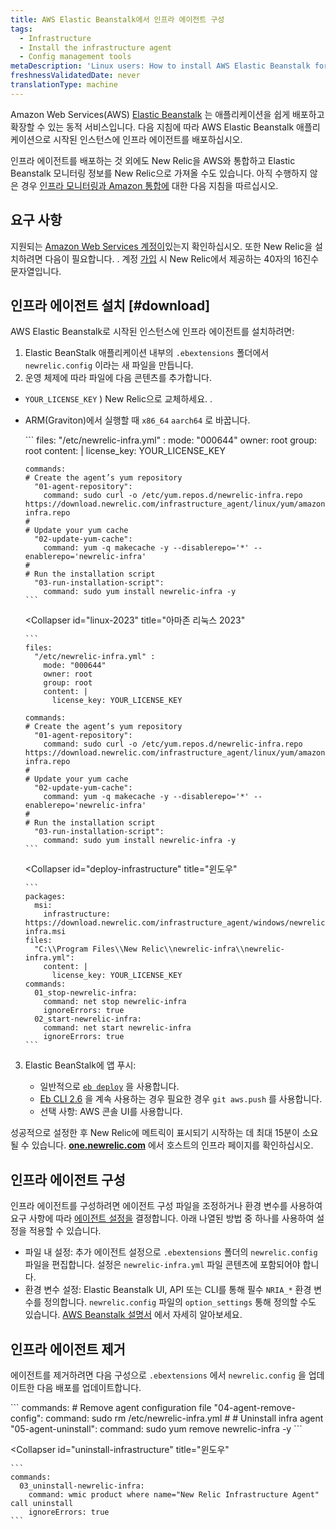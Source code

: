 ```yaml
---
title: AWS Elastic Beanstalk에서 인프라 에이전트 구성
tags:
  - Infrastructure
  - Install the infrastructure agent
  - Config management tools
metaDescription: 'Linux users: How to install AWS Elastic Beanstalk for New Relic''s infrastructure agent.'
freshnessValidatedDate: never
translationType: machine
---
```


Amazon Web Services(AWS) [Elastic Beanstalk](https://aws.amazon.com/elasticbeanstalk) 는 애플리케이션을 쉽게 배포하고 확장할 수 있는 동적 서비스입니다. 다음 지침에 따라 AWS Elastic Beanstalk 애플리케이션으로 시작된 인스턴스에 인프라 에이전트를 배포하십시오.

인프라 에이전트를 배포하는 것 외에도 New Relic을 AWS와 통합하고 Elastic Beanstalk 모니터링 정보를 New Relic으로 가져올 수도 있습니다. 아직 수행하지 않은 경우 [인프라 모니터링과 Amazon 통합에](/docs/infrastructure/infrastructure-integrations/getting-started/connect-aws-integrations-infrastructure) 대한 다음 지침을 따르십시오.

## 요구 사항

지원되는 [Amazon Web Services 계정이](http://aws.amazon.com/elasticbeanstalk/)있는지 확인하십시오. 또한 New Relic을 설치하려면 다음이 필요합니다. <InlinePopover type="licenseKey"/>. 계정 [가입](http://newrelic.com/signup "링크가 새 창에서 열립니다.") 시 New Relic에서 제공하는 40자의 16진수 문자열입니다.

## 인프라 에이전트 설치 [#download]

AWS Elastic Beanstalk로 시작된 인스턴스에 인프라 에이전트를 설치하려면:

1. Elastic BeanStalk 애플리케이션 내부의 `.ebextensions` 폴더에서 `newrelic.config` 이라는 새 파일을 만듭니다.
2. 운영 체제에 따라 파일에 다음 콘텐츠를 추가합니다.

* `YOUR_LICENSE_KEY` ) New Relic으로 교체하세요. <InlinePopover type="licenseKey"/>.

* ARM(Graviton)에서 실행할 때 `x86_64` `aarch64` 로 바꿉니다.

  <CollapserGroup>
    <Collapser
      id="linux-2"
      title="아마존 리눅스 2"
    >
      ```
      files:
        "/etc/newrelic-infra.yml" :
          mode: "000644"
          owner: root
          group: root
          content: |
            license_key: YOUR_LICENSE_KEY

      commands:
      # Create the agent’s yum repository
        "01-agent-repository":
          command: sudo curl -o /etc/yum.repos.d/newrelic-infra.repo https://download.newrelic.com/infrastructure_agent/linux/yum/amazonlinux/2/x86_64/newrelic-infra.repo
      #
      # Update your yum cache
        "02-update-yum-cache":
          command: yum -q makecache -y --disablerepo='*' --enablerepo='newrelic-infra'
      #
      # Run the installation script
        "03-run-installation-script":
          command: sudo yum install newrelic-infra -y
      ```
    </Collapser>

    <Collapser
      id="linux-2023"
      title="아마존 리눅스 2023"
    >
      ```
      files:
        "/etc/newrelic-infra.yml" :
          mode: "000644"
          owner: root
          group: root
          content: |
            license_key: YOUR_LICENSE_KEY

      commands:
      # Create the agent’s yum repository
        "01-agent-repository":
          command: sudo curl -o /etc/yum.repos.d/newrelic-infra.repo https://download.newrelic.com/infrastructure_agent/linux/yum/amazonlinux/2023/x86_64/newrelic-infra.repo
      #
      # Update your yum cache
        "02-update-yum-cache":
          command: yum -q makecache -y --disablerepo='*' --enablerepo='newrelic-infra'
      #
      # Run the installation script
        "03-run-installation-script":
          command: sudo yum install newrelic-infra -y
      ```
    </Collapser>

    <Collapser
      id="deploy-infrastructure"
      title="윈도우"
    >
      ```
      packages:
        msi:
          infrastructure: https://download.newrelic.com/infrastructure_agent/windows/newrelic-infra.msi
      files:
        "C:\\Program Files\\New Relic\\newrelic-infra\\newrelic-infra.yml":
          content: |
            license_key: YOUR_LICENSE_KEY
      commands:
        01_stop-newrelic-infra:
          command: net stop newrelic-infra
          ignoreErrors: true
        02_start-newrelic-infra:
          command: net start newrelic-infra
          ignoreErrors: true
      ```
    </Collapser>
  </CollapserGroup>

3. Elastic BeanStalk에 앱 푸시:

   * 일반적으로 [`eb deploy`](http://docs.aws.amazon.com/elasticbeanstalk/latest/dg/eb3-deploy.html) 을 사용합니다.
   * [Eb CLI 2.6](http://docs.aws.amazon.com/elasticbeanstalk/latest/dg/eb-cli.html) 을 계속 사용하는 경우 필요한 경우 `git aws.push` 를 사용합니다.
   * 선택 사항: AWS 콘솔 UI를 사용합니다.

성공적으로 설정한 후 New Relic에 메트릭이 표시되기 시작하는 데 최대 15분이 소요될 수 있습니다. **[one.newrelic.com](https://one.newrelic.com/all-capabilities)** 에서 호스트의 인프라 페이지를 확인하십시오.

## 인프라 에이전트 구성

인프라 에이전트를 구성하려면 에이전트 구성 파일을 조정하거나 환경 변수를 사용하여 요구 사항에 따라 [에이전트 설정을](/docs/infrastructure/install-infrastructure-agent/configuration/infrastructure-agent-configuration-settings/) 결정합니다. 아래 나열된 방법 중 하나를 사용하여 설정을 적용할 수 있습니다.

* 파일 내 설정: 추가 에이전트 설정으로 `.ebextensions` 폴더의 `newrelic.config` 파일을 편집합니다. 설정은 `newrelic-infra.yml` 파일 콘텐츠에 포함되어야 합니다.
* 환경 변수 설정: Elastic Beanstalk UI, API 또는 CLI를 통해 필수 `NRIA_*` 환경 변수를 정의합니다. `newrelic.config` 파일의 `option_settings` 통해 정의할 수도 있습니다. [AWS Beanstalk 설명서](https://docs.aws.amazon.com/elasticbeanstalk/latest/dg/environments-cfg-softwaresettings.html) 에서 자세히 알아보세요.

## 인프라 에이전트 제거

에이전트를 제거하려면 다음 구성으로 `.ebextensions` 에서 `newrelic.config` 을 업데이트한 다음 배포를 업데이트합니다.

<CollapserGroup>
  <Collapser
    id="uninstall-agent-linux-ami"
    title="아마존 리눅스"
  >
    ```
    commands:
    	# Remove agent configuration file
    	  "04-agent-remove-config":
    	    command: sudo rm /etc/newrelic-infra.yml
    	#
    	# Uninstall infra agent
    	  "05-agent-uninstall":
    	    command: sudo yum remove newrelic-infra -y
    ```
  </Collapser>

  <Collapser
    id="uninstall-infrastructure"
    title="윈도우"
  >
    ```
    commands:
      03_uninstall-newrelic-infra:
        command: wmic product where name="New Relic Infrastructure Agent" call uninstall
        ignoreErrors: true
    ```
  </Collapser>
</CollapserGroup>